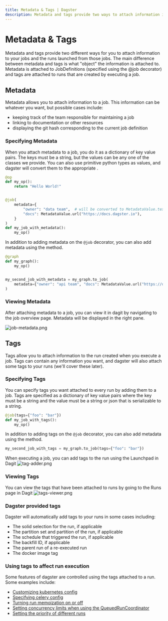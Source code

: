 ```yaml
---
title: Metadata & Tags | Dagster
description: Metadata and tags provide two ways to attach information in Dagster
---
```


# Metadata & Tags

Metadata and tags provide two different ways for you to attach information to your jobs and the runs launched from those jobs. The main difference between metadata and tags is what "object" the information is attached to. Metadata is attached to JobDefinitions (specified using the @job decorator) and tags are attached to runs that are created by executing a job.

## Metadata

Metadata allows you to attach information to a job. This information can be whatever you want, but possible cases include:

- keeping track of the team responsible for maintaining a job
- linking to documentation or other resources
- displaying the git hash corresponding to the current job definition

### Specifying Metadata

When you attach metadata to a job, you do it as a dictionary of key value pairs. The keys must be a string, but the values can be any one of the <PyObject object="MetadataValue" /> classes we provide. You can also use primitive python types as values, and dagster will convert them to the appropriate <PyObject object="MetadataValue" />.

```python file=/concepts/ops_jobs_graphs/metadata_tags.py startafter=start_metadata_on_job endbefore=end_metadata_on_job
@op
def my_op():
    return "Hello World!"


@job(
    metadata={
        "owner": "data team",  # will be converted to MetadataValue.text
        "docs": MetadataValue.url("https://docs.dagster.io"),
    }
)
def my_job_with_metadata():
    my_op()
```

In addition to adding metadata on the `@job` decorator, you can also add metadata using the <PyObject object="GraphDefinition" method="to_job" /> method.

```python file=/concepts/ops_jobs_graphs/metadata_tags.py startafter=start_metadata_on_graph_to_job endbefore=end_metadata_on_graph_to_job
@graph
def my_graph():
    my_op()


my_second_job_with_metadata = my_graph.to_job(
    metadata={"owner": "api team", "docs": MetadataValue.url("https://docs.dagster.io")}
)
```

### Viewing Metadata

After attaching metadata to a job, you can view it in dagit by navigating to the job overview page. Metadata will be displayed in the right pane.

<img
alt="job-metadata.png"
src="/images/concepts/ops-jobs-graphs/job-metadata.png"
/>

## Tags

Tags allow you to attach information to the run created when you execute a job. Tags can contain any information you want, and dagster will also attach some tags to your runs (we'll cover these later).

### Specifying Tags

You can specify tags you want attached to every run by adding them to a job. Tags are specified as a dictionary of key value pairs where the key must be a string and the value must be a string or json that is serializable to a string.

```python file=/concepts/ops_jobs_graphs/metadata_tags.py startafter=start_tags_on_job endbefore=end_tags_on_job
@job(tags={"foo": "bar"})
def my_job_with_tags():
    my_op()
```

In addition to adding tags on the `@job` decorator, you can also add metadata using the <PyObject object="GraphDefinition" method="to_job" /> method.

```python file=/concepts/ops_jobs_graphs/metadata_tags.py startafter=start_tags_on_graph_to_job endbefore=end_tags_on_graph_to_job
my_second_job_with_tags = my_graph.to_job(tags={"foo": "bar"})
```

When executing a job, you can add tags to the run using the Launchpad in Dagit <img
alt="tag-adder.png"
src="/images/concepts/ops-jobs-graphs/tag-adder.png"
/>

### Viewing Tags

You can view the tags that have been attached to runs by going to the Runs page in Dagit <img
alt="tags-viewer.png"
src="/images/concepts/ops-jobs-graphs/tags-viewer.png"
/>

### Dagster provided tags

Dagster will automatically add tags to your runs in some cases including:

- The solid selection for the run, if applicable
- The partition set and partition of the run, if applicable
- The schedule that triggered the run, if applicable
- The backfill ID, if applicable
- The parent run of a re-executed run
- The docker image tag

### Using tags to affect run execution

Some features of dagster are controlled using the tags attached to a run. Some examples include:

- [Customizing kubernetes config](/deployment/guides/kubernetes/customizing-your-deployment)
- [Specifying celery config](/deployment/guides/kubernetes/deploying-with-helm-advanced#configuring-celery-queues)
- [Turning run memoization on or off](/guides/dagster/memoization#disabling-memoization)
- [Setting concurrency limits when using the QueuedRunCoordinator](/deployment/run-coordinator#usage)
- [Setting the priority of different runs](/deployment/run-coordinator#priorities)
